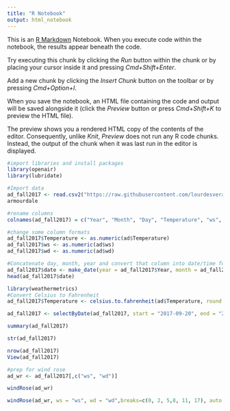 ```yaml
---
title: "R Notebook"
output: html_notebook
---
```


This is an [R Markdown](http://rmarkdown.rstudio.com) Notebook. When you execute code within the notebook, the results appear beneath the code. 

Try executing this chunk by clicking the *Run* button within the chunk or by placing your cursor inside it and pressing *Cmd+Shift+Enter*. 

Add a new chunk by clicking the *Insert Chunk* button on the toolbar or by pressing *Cmd+Option+I*.

When you save the notebook, an HTML file containing the code and output will be saved alongside it (click the *Preview* button or press *Cmd+Shift+K* to preview the HTML file). 

The preview shows you a rendered HTML copy of the contents of the editor. Consequently, unlike *Knit*, *Preview* does not run any R code chunks. Instead, the output of the chunk when it was last run in the editor is displayed.
```r
#import libraries and install packages
library(openair)
library(lubridate)
```

```r
#Import data
ad_fall2017 <- read.csv2("https://raw.githubusercontent.com/lourdesvera/Community_Air_Montoring/master/Wind_Analyses/Armourdale_10yrs.csv", header = TRUE, sep = ",", stringsAsFactors = FALSE )
armourdale
```

```r
#rename columns
colnames(ad_fall2017) = c("Year", "Month", "Day", "Temperature", "ws", "wd")
```

```r
#change some column formats
ad_fall2017$Temperature <- as.numeric(ad$Temperature)
ad_fall2017$ws <- as.numeric(ad$ws)
ad_fall2017$wd <- as.numeric(ad$wd)
```

```r
#Concatenate day, month, year and convert that column into date/time format
ad_fall2017$date <- make_date(year = ad_fall2017$Year, month = ad_fall2017$Month , day = ad_fall2017$Day)
head(ad_fall2017$date)
```

```r
library(weathermetrics)
#Convert Celsius to Fahrenheit
ad_fall2017$Temperature <- celsius.to.fahrenheit(ad$Temperature, round = 2)
```

```r
ad_fall2017 <- selectByDate(ad_fall2017, start = "2017-09-20", end = "2017-12-20")
```


```r
summary(ad_fall2017)
```

```r
str(ad_fall2017)
```

```r
nrow(ad_fall2017)
View(ad_fall2017)
```

```r
#prep for wind rose
ad_wr <- ad_fall2017[,c("ws", "wd")]
```

```r
windRose(ad_wr)
```

```r
windRose(ad_wr, ws = "ws", wd = "wd",breaks=c(0, 2, 5,8, 11, 17), auto.text=FALSE, paddle=FALSE, annotate=FALSE, grid.line=5, key = list(labels = c(">0-2", ">2-5", ">5-8", ">8-11", ">11-17")), key.footer = "Fall 2017 Wind Speed Plot in Armourdale, KS (m/s)", key.position = "bottom",par.settings=list(axis.line=list(col="lightgray")), col = c("#4f4f4f", "#0a7cb9", "#f9be00", "#ff7f2f", "#d7153a"))
```
